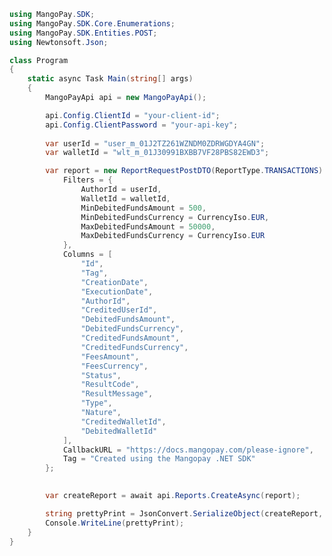 ```csharp .NET 
using MangoPay.SDK;
using MangoPay.SDK.Core.Enumerations;
using MangoPay.SDK.Entities.POST;
using Newtonsoft.Json;

class Program
{
    static async Task Main(string[] args)
    {
        MangoPayApi api = new MangoPayApi();

        api.Config.ClientId = "your-client-id";
        api.Config.ClientPassword = "your-api-key";
        
        var userId = "user_m_01J2TZ261WZNDM0ZDRWGDYA4GN";
        var walletId = "wlt_m_01J30991BXBB7VF28PBS82EWD3";

        var report = new ReportRequestPostDTO(ReportType.TRANSACTIONS) {
            Filters = {
                AuthorId = userId,
                WalletId = walletId,
                MinDebitedFundsAmount = 500,
                MinDebitedFundsCurrency = CurrencyIso.EUR,
                MaxDebitedFundsAmount = 50000,
                MaxDebitedFundsCurrency = CurrencyIso.EUR
            },
            Columns = [
                "Id",
                "Tag",
                "CreationDate",
                "ExecutionDate",
                "AuthorId",
                "CreditedUserId",
                "DebitedFundsAmount",
                "DebitedFundsCurrency",
                "CreditedFundsAmount",
                "CreditedFundsCurrency",
                "FeesAmount",
                "FeesCurrency",
                "Status",
                "ResultCode",
                "ResultMessage",
                "Type",
                "Nature",
                "CreditedWalletId",
                "DebitedWalletId"
            ],
            CallbackURL = "https://docs.mangopay.com/please-ignore",
            Tag = "Created using the Mangopay .NET SDK"
        };
        

        var createReport = await api.Reports.CreateAsync(report);

        string prettyPrint = JsonConvert.SerializeObject(createReport, Formatting.Indented);
        Console.WriteLine(prettyPrint);
    }
}
```